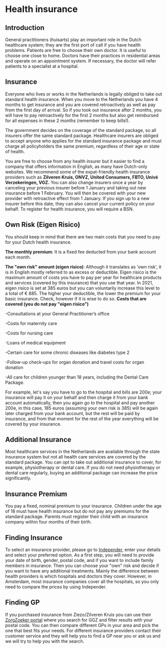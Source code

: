 # Health insurance
## Introduction
General practitioners (huisarts) play an important role in the Dutch healthcare system; they are
the first port of call if you have health problems. Patients are free to choose their own doctor. It is useful to choose one close to home. Doctors have their practices in residential areas and operate on an appointment system. If necessary, the doctor will refer patients to a specialist at a hospital.

## Insurance
Everyone who lives or works in the Netherlands is legally obliged to take out standard
health insurance. When you move to the Netherlands you have 4 months to get insurance and you are covered retroactively as well as pay from the first day of arrival. So if you took out insurance after 2 months, you will have to pay retroactively for the first 2 months but also get reimbursed for all expenses in these 2 months (remember to keep bills!).

The government decides on the coverage of the standard package, so all insurers offer the same standard package. Healthcare insurers are obliged to accept anyone who applies for the standard insurance package and must charge all policyholders the same premium, regardless of their age or state of health.

You are free to choose from any health insurer but it easier to find a company that offers information in English, as many have Dutch-only websites. We recommend some of the expat-friendly health insurance providers such as **Zilveren Kruis, ONVZ, United Consumers, FBTO, Univé Verzekeringen, VGZ.** You can also change insurers once a year by canceling your previous insurer before 1 January and taking out new insurance before 1 February. You will then be covered with your new provider with retroactive effect from 1 January. If you sign up to a new insurer before this date, they can also cancel your current policy on your behalf. To register for health insurance, you will require a BSN.

## Own Risk (Eigen Risico)
You should keep in mind that there are two main costs that you need to pay for your Dutch health insurance.

**The monthly premium**: It is a fixed fee deducted from your bank account each month. 

**The "own risk" amount (eigen risico)**: Although it translates as 'own risk', it is in English mostly referred to as excess or deductible. Eigen risico is the maximum amount of costs you have to pay per year for healthcare products and services (covered by this insurance) that you use that year. In 2021, eigen risico is set at 385 euros but you can voluntarily increase this level to a total of € 885. The higher your deductible, the lower the premium for your basic insurance. Check, however if it is wise to do so. 
**Costs that are covered (you do not pay "eigen risico")** 

-Consultations at your General Practitioner’s office 

-Costs for maternity care

-Costs for nursing care

-Loans of medical equipment

-Certain care for some chronic diseases like diabetes type 2

-Follow-up check-ups for organ donation and travel costs for organ donation

-All care for children younger than 18 years, including the Dental Care Package.

For example, let's say you have to go to the hospital and bills are 200e; your insurance will pay it on your behalf and then charge it from your bank account automatically, then you again go to the hospital and pay another 200e, in this case, 185 euros (assuming your own risk is 385) will be again later charged from your bank account, but the rest will be paid by insurance, and from that moment for the rest of the year everything will be covered by your insurance.

## Additional Insurance
Most healthcare services in the Netherlands are available through the state insurance system but not all health care services are covered by the standard package. You can opt to take out additional insurance to cover, for example, physiotherapy or dental care. If you do not need physiotherapy or dental care regularly, buying an additional package can increase the price significantly.  

## Insurance Premium
You pay a fixed, nominal premium to your insurance. Children under the age of 18 must have health insurance but do not pay any premiums for the standard package. Parents must register their child with an insurance company within four months of their birth.

## Finding Insurance
To select an insurance provider, please go to [Independer](https://www.independer.nl/zorgverzekering/intro.aspx), enter your details and select your preferred option. As a first step, you will need to provide your date of birth, gender, postal code, and if you want to include family members in insurance. Then you can choose your "own" risk and decide if you want to have any additional treatments. Mainly the difference between health providers is which hospitals and doctors they cover. However, in Amsterdam, most insurance companies cover all the hospitals, so you only need to compare the prices by using Independer.    

## Finding GP
If you purchased insurance from Ziezo/Zilveren Kruis you can use their [ZorgZoeker portal](https://zorgzoeker.zilverenkruis.nl/) where you search for GGZ and filter results with your postal code. You can then compare different GPs in your area and pick the one that best fits your needs. For different insurance providers contact their customer service and they will help you to find a GP near you or ask us and we will try to help you with the search.

<Youtube id="lzFMJB3RJ0g&t=14s" /> 
